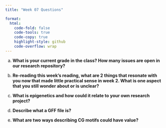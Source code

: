 ```yaml
---
title: "Week 07 Questions"

format:
  html:
    code-fold: false
    code-tools: true
    code-copy: true
    highlight-style: github
    code-overflow: wrap
---
```


a)  **What is your current grade in the class? How many issues are open in our research repository?**

b)  **Re-reading this week's reading, what are 2 things that resonate with you now that made little practical sense in week 2. What is one aspect that you still wonder about or is unclear?**

c)  **What is epigenetics and how could it relate to your own research project?**

d)  **Describe what a GFF file is?**

e)  **What are two ways describing CG motifs could have value?**
